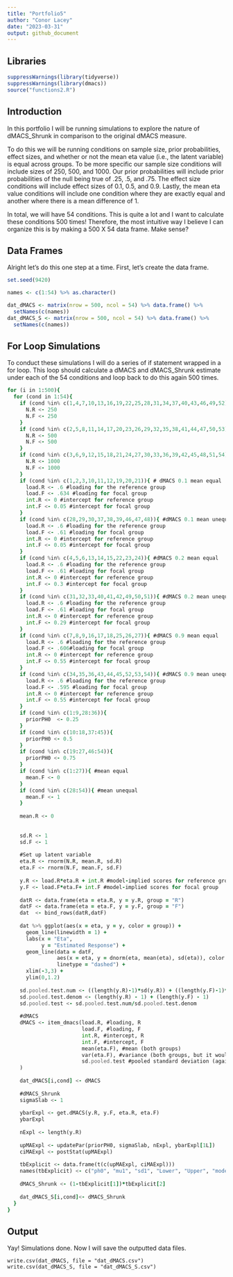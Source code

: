 ```yaml
---
title: "Portfolio5"
author: "Conor Lacey"
date: "2023-03-31"
output: github_document
---
```

## Libraries
```r
suppressWarnings(library(tidyverse))
suppressWarnings(library(dmacs))
source("functions2.R")
```


## Introduction

In this portfolio I will be running simulations to explore the nature of dMACS_Shrunk in comparison to the original dMACS measure. 

To do this we will be running conditions on sample size, prior probabilities, effect sizes, and whether or not the mean eta value (i.e., the latent variable) is equal across groups. To be more specific our sample size conditions will include sizes of 250, 500, and 1000. Our prior probabilities will include prior probabilities of the null being true of .25, .5, and .75. The effect size conditions will include effect sizes of 0.1, 0.5, and 0.9. Lastly, the mean eta value conditions will include one condition where they are exactly equal and another where there is a mean difference of 1. 

In total, we will have 54 conditions. This is quite a lot and I want to calculate these conditions 500 times! Therefore, the most intuitive way I believe I can organize this is by making a 500 X 54 data frame. Make sense? 

## Data Frames

Alright let's do this one step at a time. First, let's create the data frame. 

```r
set.seed(9420)

names <- c(1:54) %>% as.character()

dat_dMACS <- matrix(nrow = 500, ncol = 54) %>% data.frame() %>% 
  setNames(c(names))
dat_dMACS_S <- matrix(nrow = 500, ncol = 54) %>% data.frame() %>% 
  setNames(c(names))
```

## For Loop Simulations

To conduct these simulations I will do a series of if statement wrapped in a for loop. This loop should calculate a dMACS and dMACS_Shrunk estimate under each of the 54 conditions and loop back to do this again 500 times.

```for
for (i in 1:500){
  for (cond in 1:54){
    if (cond %in% c(1,4,7,10,13,16,19,22,25,28,31,34,37,40,43,46,49,52)){
      N.R <- 250
      N.F <- 250
    }
    if (cond %in% c(2,5,8,11,14,17,20,23,26,29,32,35,38,41,44,47,50,53)){
      N.R <- 500
      N.F <- 500
    }
    if (cond %in% c(3,6,9,12,15,18,21,24,27,30,33,36,39,42,45,48,51,54)){
      N.R <- 1000
      N.F <- 1000
    }
    if (cond %in% c(1,2,3,10,11,12,19,20,21)){ # dMACS 0.1 mean equal
      load.R <- .6 #loading for the reference group
      load.F <- .634 #loading for focal group
      int.R <- 0 #intercept for reference group
      int.F <- 0.05 #intercept for focal group
    }
    if (cond %in% c(28,29,30,37,38,39,46,47,48)){ #dMACS 0.1 mean unequal
      load.R <- .6 #loading for the reference group
      load.F <- .61 #loading for focal group
      int.R <- 0 #intercept for reference group
      int.F <- 0.05 #intercept for focal group
    }
    if (cond %in% c(4,5,6,13,14,15,22,23,24)){ #dMACS 0.2 mean equal
      load.R <- .6 #loading for the reference group
      load.F <- .61 #loading for focal group
      int.R <- 0 #intercept for reference group
      int.F <- 0.3 #intercept for focal group
    }
    if (cond %in% c(31,32,33,40,41,42,49,50,51)){ #dMACS 0.2 mean unequal
      load.R <- .6 #loading for the reference group
      load.F <- .61 #loading for focal group
      int.R <- 0 #intercept for reference group
      int.F <- 0.29 #intercept for focal group
    }
    if (cond %in% c(7,8,9,16,17,18,25,26,27)){ #dMACS 0.9 mean equal
      load.R <- .6 #loading for the reference group
      load.F <- .606#loading for focal group
      int.R <- 0 #intercept for reference group
      int.F <- 0.55 #intercept for focal group
    }
    if (cond %in% c(34,35,36,43,44,45,52,53,54)){ #dMACS 0.9 mean unequal
      load.R <- .6 #loading for the reference group
      load.F <- .595 #loading for focal group
      int.R <- 0 #intercept for reference group
      int.F <- 0.55 #intercept for focal group
    }
    if (cond %in% c(1:9,28:36)){
      priorPH0  <- 0.25
    }
    if (cond %in% c(10:18,37:45)){
      priorPH0 <- 0.5
    }
    if (cond %in% c(19:27,46:54)){
      priorPH0 <- 0.75
    }
    if (cond %in% c(1:27)){ #mean equal
      mean.F <- 0
    }
    if (cond %in% c(28:54)){ #mean unequal
      mean.F <- 1
    }
    
    mean.R <- 0
    
    
    sd.R <- 1
    sd.F <- 1
    
    #Set up latent variable
    eta.R <- rnorm(N.R, mean.R, sd.R)
    eta.F <- rnorm(N.F, mean.F, sd.F)
    
    y.R <- load.R*eta.R + int.R #model-implied scores for reference group
    y.F <- load.F*eta.F+ int.F #model-implied scores for focal group
    
    datR <- data.frame(eta = eta.R, y = y.R, group = "R")
    datF <- data.frame(eta = eta.F, y = y.F, group = "F")
    dat  <- bind_rows(datR,datF)
    
    dat %>% ggplot(aes(x = eta, y = y, color = group)) +
      geom_line(linewidth = 1) +
      labs(x = "Eta",
           y = "Estimated Response") +
      geom_line(data = datF,
                aes(x = eta, y = dnorm(eta, mean(eta), sd(eta)), color = NULL),
                linetype = "dashed") +
      xlim(-3,3) +
      ylim(0,1.2)
    
    sd.pooled.test.num <- ((length(y.R)-1)*sd(y.R)) + ((length(y.F)-1)*sd(y.F))
    sd.pooled.test.denom <- (length(y.R) - 1) + (length(y.F) - 1)
    sd.pooled.test <- sd.pooled.test.num/sd.pooled.test.denom
    
    #dMACS
    dMACS <- item_dmacs(load.R, #loading, R
                        load.F, #loading, F
                        int.R, #intercept, R
                        int.F, #intercept, F
                        mean(eta.F), #mean (both groups)
                        var(eta.F), #variance (both groups, but it would be the focal group if they didn't have the same variance)
                        sd.pooled.test #pooled standard deviation (again, this is basically arbitrary)
    )
    
    dat_dMACS[i,cond] <- dMACS
    
    #dMACS_Shrunk 
    sigmaSlab <- 1
    
    ybarExpl <- get.dMACS(y.R, y.F, eta.R, eta.F)
    ybarExpl
    
    nExpl <- length(y.R)
    
    upMAExpl <- updatePar(priorPH0, sigmaSlab, nExpl, ybarExpl[1L])
    ciMAExpl <- postStat(upMAExpl)
    
    tbExplicit <- data.frame(t(c(upMAExpl, ciMAExpl)))
    names(tbExplicit) <- c("ph0", "mu1", "sd1", "Lower", "Upper", "modelAveraged")
    
    dMACS_Shrunk <- (1-tbExplicit[1])*tbExplicit[2]
    
    dat_dMACS_S[i,cond]<- dMACS_Shrunk
  }
}
```

## Output
Yay! Simulations done. Now I will save the outputted data files.

```Output
write.csv(dat_dMACS, file = "dat_dMACS.csv")
write.csv(dat_dMACS_S, file = "dat_dMACS_S.csv")
```



